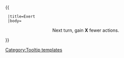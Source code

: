 {{ {{{1|Tooltip hover box}}}
  |title=Exert
  |body=<center>Next turn, gain '''X''' fewer actions.
</center>
}}<noinclude>[[Category:Tooltip templates]]</noinclude>